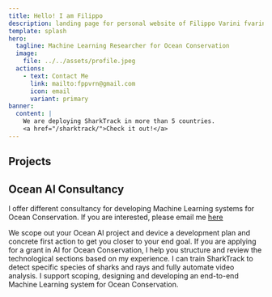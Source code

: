 ```yaml
---
title: Hello! I am Filippo
description: landing page for personal website of Filippo Varini fvarini
template: splash
hero:
  tagline: Machine Learning Researcher for Ocean Conservation
  image:
    file: ../../assets/profile.jpeg
  actions:
    - text: Contact Me
      link: mailto:fppvrn@gmail.com
      icon: email
      variant: primary
banner:
  content: |
    We are deploying SharkTrack in more than 5 countries.
    <a href="/sharktrack/">Check it out!</a>
---
```



## Projects


<CardGrid stagger>
	<LinkCard
	title="🦈 SharkTrack"
	description="An AI-Enhanced Pipeline to analyse videos (BRUVS) of Sharks and Rays in near-instant time."
	href="/sharktrack/"
	target="_blank"
	/>
	<LinkCard
	title="🌎 Climate Pre Accelerator"
	description="I founded a university accelerator that launched 30 climate tech startups so far."
	href="https://www.forbes.com/sites/mariannelehnis/2023/03/02/why-imperial-college-launched-a-climatetech-pre-accelerator/"
	target="_blank"
	/>
	<LinkCard
	title="📈 CDR.FYI"
	description="A data dashboard bringing transparency to the Carbon Dioxide Removal (CDR) market."
	href="https://www.cdr.fyi/"
	target="_blank"
	back
	/>
</CardGrid>

## Ocean AI Consultancy

I offer different consultancy for developing Machine Learning systems for Ocean Conservation. If you are interested, please email me [here](mailto:fppvrn@gmail.com)


<CardGrid stagger>
	<Card title="Scoping" icon="magnifier">We scope out your Ocean AI project and device a development plan and concrete first action to get you closer to your end goal.</Card>
	<Card title="Grant Writing" icon="open-book">If you are applying for a grant in AI for Ocean Conservation, I help you structure and review the technological sections based on my experience.</Card>
	<Card title="Custom SharkTrack Deployment" icon="laptop">I can train SharkTrack to detect specific species of sharks and rays and fully automate video analysis.</Card>
	<Card title="Full Ocean AI Project" icon="rocket">I support scoping, designing and developing an end-to-end Machine Learning system for Ocean Conservation.</Card>
</CardGrid>